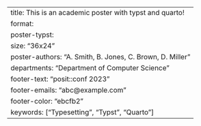 ---
title: This is an academic poster with typst and quarto!
format:
  poster-typst: 
    size: "36x24"
    poster-authors: "A. Smith, B. Jones, C. Brown, D. Miller"
    departments: "Department of Computer Science"
    footer-text: "posit::conf 2023"
    footer-emails: "abc@example.com"
    footer-color: "ebcfb2"
    keywords: ["Typesetting", "Typst", "Quarto"]
---